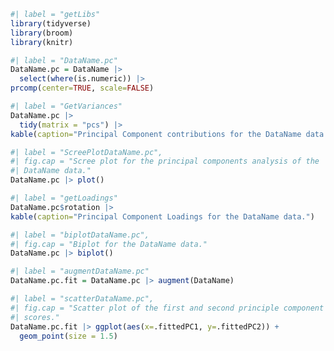```r
#| label = "getLibs"
library(tidyverse)
library(broom)
library(knitr)
```

```r
#| label = "DataName.pc"
DataName.pc = DataName |>
  select(where(is.numeric)) |> 
prcomp(center=TRUE, scale=FALSE)
```


```r
#| label = "GetVariances"
DataName.pc |>
  tidy(matrix = "pcs") |> 
kable(caption="Principal Component contributions for the DataName data.")
```


```r
#| label = "ScreePlotDataName.pc",
#| fig.cap = "Scree plot for the principal components analysis of the
#| DataName data."
DataName.pc |> plot()
```


```r
#| label = "getLoadings"
DataName.pc$rotation |>
kable(caption="Principal Component Loadings for the DataName data.")
```


```r
#| label = "biplotDataName.pc",
#| fig.cap = "Biplot for the DataName data."
DataName.pc |> biplot()
```

```r
#| label = "augmentDataName.pc"
DataName.pc.fit = DataName.pc |> augment(DataName)  
```


```r
#| label = "scatterDataName.pc",
#| fig.cap = "Scatter plot of the first and second principle component
#| scores."
DataName.pc.fit |> ggplot(aes(x=.fittedPC1, y=.fittedPC2)) + 
  geom_point(size = 1.5) 
```

